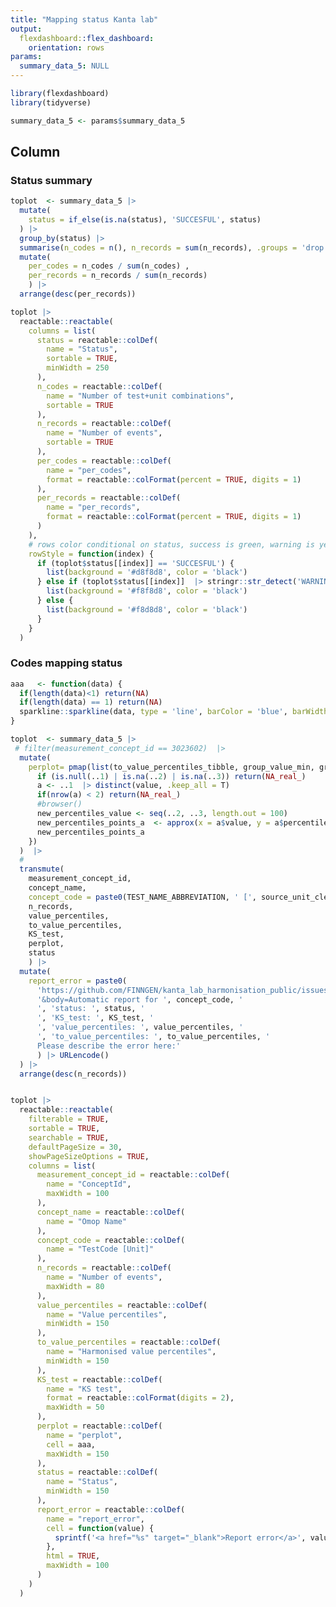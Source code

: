 ```yaml
---
title: "Mapping status Kanta lab"
output: 
  flexdashboard::flex_dashboard:
    orientation: rows
params: 
  summary_data_5: NULL
---
```



```r
library(flexdashboard)
library(tidyverse)
```

```r
summary_data_5 <- params$summary_data_5
```


Column {.tabset}
-------------------------------------
   
### Status summary 

```r



toplot  <- summary_data_5 |>
  mutate(
    status = if_else(is.na(status), 'SUCCESFUL', status)
  ) |>
  group_by(status) |>
  summarise(n_codes = n(), n_records = sum(n_records), .groups = 'drop') |>
  mutate(
    per_codes = n_codes / sum(n_codes) ,
    per_records = n_records / sum(n_records) 
    ) |>
  arrange(desc(per_records)) 

toplot |> 
  reactable::reactable(
    columns = list(
      status = reactable::colDef(
        name = "Status",
        sortable = TRUE, 
        minWidth = 250
      ),
      n_codes = reactable::colDef(
        name = "Number of test+unit combinations",
        sortable = TRUE
      ),
      n_records = reactable::colDef(
        name = "Number of events",
        sortable = TRUE
      ),
      per_codes = reactable::colDef(
        name = "per_codes",
        format = reactable::colFormat(percent = TRUE, digits = 1)
      ),
      per_records = reactable::colDef(
        name = "per_records",
        format = reactable::colFormat(percent = TRUE, digits = 1)
      )
    ), 
    # rows color conditional on status, success is green, warning is yellow, error is red
    rowStyle = function(index) {
      if (toplot$status[[index]] == 'SUCCESFUL') {
        list(background = '#d8f8d8', color = 'black')
      } else if (toplot$status[[index]]  |> stringr::str_detect('WARNING')) {
        list(background = '#f8f8d8', color = 'black')
      } else {
        list(background = '#f8d8d8', color = 'black')
      }
    }
  )


```   
 
### Codes mapping status
    
```r

aaa   <- function(data) {
  if(length(data)<1) return(NA)
  if(length(data) == 1) return(NA)
  sparkline::sparkline(data, type = 'line', barColor = 'blue', barWidth = 5, barSpacing = 2, height = 20)
}

toplot  <- summary_data_5 |>
 # filter(measurement_concept_id == 3023602)  |>
  mutate(
    perplot= pmap(list(to_value_percentiles_tibble, group_value_min, group_value_max), ~{
      if (is.null(..1) | is.na(..2) | is.na(..3)) return(NA_real_)
      a <- ..1  |> distinct(value, .keep_all = T)
      if(nrow(a) < 2) return(NA_real_)
      #browser()
      new_percentiles_value <- seq(..2, ..3, length.out = 100)
      new_percentiles_points_a  <- approx(x = a$value, y = a$percentile, xout = new_percentiles_value, yleft = 0, yright = 1)$y
      new_percentiles_points_a
    })
  )  |> 
  #
  transmute(
    measurement_concept_id,
    concept_name,
    concept_code = paste0(TEST_NAME_ABBREVIATION, ' [', source_unit_clean, ']'),
    n_records,
    value_percentiles,
    to_value_percentiles,
    KS_test,
    perplot,
    status
    ) |>
  mutate(
    report_error = paste0(
      'https://github.com/FINNGEN/kanta_lab_harmonisation_public/issues/new?title= Auto repor for ', concept_code,
      '&body=Automatic report for ', concept_code, '
      ', 'status: ', status, '
      ', 'KS_test: ', KS_test, '
      ', 'value_percentiles: ', value_percentiles, '
      ', 'to_value_percentiles: ', to_value_percentiles, '
      Please describe the error here:'
      ) |> URLencode()
  ) |> 
  arrange(desc(n_records))


toplot |> 
  reactable::reactable(
    filterable = TRUE,
    sortable = TRUE,
    searchable = TRUE,
    defaultPageSize = 30,
    showPageSizeOptions = TRUE,
    columns = list(
      measurement_concept_id = reactable::colDef(
        name = "ConceptId", 
        maxWidth = 100
      ),
      concept_name = reactable::colDef(
        name = "Omop Name"
      ),
      concept_code = reactable::colDef(
        name = "TestCode [Unit]"
      ),
      n_records = reactable::colDef(
        name = "Number of events", 
        maxWidth = 80
      ),
      value_percentiles = reactable::colDef(
        name = "Value percentiles", 
        minWidth = 150
      ),
      to_value_percentiles = reactable::colDef(
        name = "Harmonised value percentiles", 
        minWidth = 150
      ),
      KS_test = reactable::colDef(
        name = "KS test", 
        format = reactable::colFormat(digits = 2),
        maxWidth = 50
      ),
      perplot = reactable::colDef(
        name = "perplot",
        cell = aaa, 
        maxWidth = 150
      ), 
      status = reactable::colDef(
        name = "Status", 
        minWidth = 150
      ),
      report_error = reactable::colDef(
        name = "report_error",
        cell = function(value) {
          sprintf('<a href="%s" target="_blank">Report error</a>', value)
        }, 
        html = TRUE, 
        maxWidth = 100
      )
    )
  )

```
